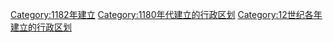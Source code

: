{{Cat topic in year| topic=建立的行政区划|year=1182}}
[[Category:1182年建立|Category:1182年建立]]
[[Category:1180年代建立的行政区划|Category:1180年代建立的行政区划]]
[[Category:12世纪各年建立的行政区划|Category:12世纪各年建立的行政区划]]